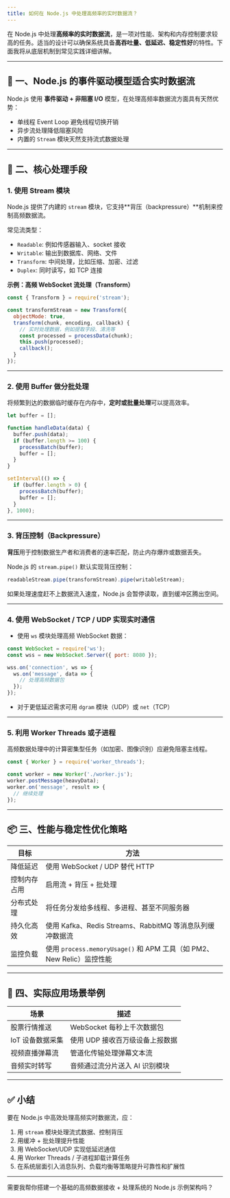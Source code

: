 ```yaml
---
title: 如何在 Node.js 中处理高频率的实时数据流？
---
```


在 Node.js 中处理**高频率的实时数据流**，是一项对性能、架构和内存控制要求较高的任务。适当的设计可以确保系统具备**高吞吐量、低延迟、稳定性好**的特性。下面我将从底层机制到常见实践详细讲解。

---

## 🧠 一、Node.js 的事件驱动模型适合实时数据流

Node.js 使用 **事件驱动 + 非阻塞 I/O** 模型，在处理高频率数据流方面具有天然优势：

* 单线程 Event Loop 避免线程切换开销
* 异步流处理降低阻塞风险
* 内置的 `Stream` 模块天然支持流式数据处理

---

## 🔧 二、核心处理手段

### 1. 使用 Stream 模块

Node.js 提供了内建的 `stream` 模块，它支持\*\*背压（backpressure）\*\*机制来控制高频数据流。

常见流类型：

* `Readable`: 例如传感器输入、socket 接收
* `Writable`: 输出到数据库、网络、文件
* `Transform`: 中间处理，比如压缩、加密、过滤
* `Duplex`: 同时读写，如 TCP 连接

**示例：高频 WebSocket 流处理（Transform）**

```js
const { Transform } = require('stream');

const transformStream = new Transform({
  objectMode: true,
  transform(chunk, encoding, callback) {
    // 实时处理数据，例如提取字段、清洗等
    const processed = processData(chunk);
    this.push(processed);
    callback();
  }
});
```

---

### 2. 使用 Buffer 做分批处理

将频繁到达的数据临时缓存在内存中，**定时或批量处理**可以提高效率。

```js
let buffer = [];

function handleData(data) {
  buffer.push(data);
  if (buffer.length >= 100) {
    processBatch(buffer);
    buffer = [];
  }
}

setInterval(() => {
  if (buffer.length > 0) {
    processBatch(buffer);
    buffer = [];
  }
}, 1000);
```

---

### 3. 背压控制（Backpressure）

**背压**用于控制数据生产者和消费者的速率匹配，防止内存爆炸或数据丢失。

Node.js 的 `stream.pipe()` 默认实现背压控制：

```js
readableStream.pipe(transformStream).pipe(writableStream);
```

如果处理速度赶不上数据流入速度，Node.js 会暂停读取，直到缓冲区腾出空间。

---

### 4. 使用 WebSocket / TCP / UDP 实现实时通信

* 使用 `ws` 模块处理高频 WebSocket 数据：

```js
const WebSocket = require('ws');
const wss = new WebSocket.Server({ port: 8080 });

wss.on('connection', ws => {
  ws.on('message', data => {
    // 处理高频数据包
  });
});
```

* 对于更低延迟需求可用 `dgram` 模块（UDP）或 `net`（TCP）

---

### 5. 利用 Worker Threads 或子进程

高频数据处理中的计算密集型任务（如加密、图像识别）应避免阻塞主线程。

```js
const { Worker } = require('worker_threads');

const worker = new Worker('./worker.js');
worker.postMessage(heavyData);
worker.on('message', result => {
  // 继续处理
});
```

---

## 📦 三、性能与稳定性优化策略

| 目标     | 方法                                                       |
| ------ | -------------------------------------------------------- |
| 降低延迟   | 使用 WebSocket / UDP 替代 HTTP                               |
| 控制内存占用 | 启用流 + 背压 + 批处理                                           |
| 分布式处理  | 将任务分发给多线程、多进程、甚至不同服务器                                    |
| 持久化高效  | 使用 Kafka、Redis Streams、RabbitMQ 等消息队列缓冲数据流               |
| 监控负载   | 使用 `process.memoryUsage()` 和 APM 工具（如 PM2、New Relic）监控性能 |

---

## 🚧 四、实际应用场景举例

| 场景         | 描述                 |
| ---------- | ------------------ |
| 股票行情推送     | WebSocket 每秒上千次数据包 |
| IoT 设备数据采集 | 使用 UDP 接收百万级设备上报数据 |
| 视频直播弹幕流    | 管道化传输处理弹幕文本流       |
| 音频实时转写     | 音频通过流分片送入 AI 识别模块  |

---

## ✅ 小结

要在 Node.js 中高效处理高频实时数据流，应：

1. 用 `stream` 模块处理流式数据、控制背压
2. 用缓冲 + 批处理提升性能
3. 用 WebSocket/UDP 实现低延迟通信
4. 用 Worker Threads / 子进程卸载计算任务
5. 在系统层面引入消息队列、负载均衡等策略提升可靠性和扩展性

---

需要我帮你搭建一个基础的高频数据接收 + 处理系统的 Node.js 示例架构吗？
